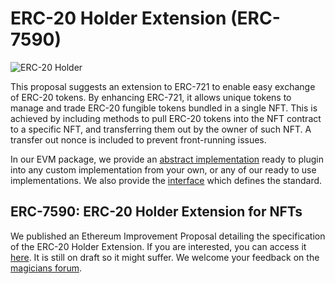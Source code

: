 
# ERC-20 Holder Extension (ERC-7590)

<Image src="/images/modules/7-ERC20Holder.png" alt="ERC-20 Holder" width={500} height={500} />

This proposal suggests an extension to ERC-721 to enable easy exchange of ERC-20 tokens. By enhancing ERC-721, it allows unique tokens to manage and trade ERC-20 fungible tokens bundled in a single NFT. This is achieved by including methods to pull ERC-20 tokens into the NFT contract to a specific NFT, and transferring them out by the owner of such NFT. A transfer out nonce is included to prevent front-running issues.


In our EVM package, we provide an [abstract implementation](/evm-package/core/modular/tokenAttributes/RMRKTokenAttributesRepository.md) ready to plugin into any  custom implementation from your own, or any of our ready to use implementations. We also provide the [interface](evm-package/core/other/extension/tokenHolder/IERC7590.md) which defines the standard.


## ERC-7590: ERC-20 Holder Extension for NFTs

We published an Ethereum Improvement Proposal detailing the specification of the ERC-20 Holder Extension. If you are interested, you can access it [here](https://eips.ethereum.org/EIPS/eip-7590). It is still on draft so it might suffer. We welcome your feedback on the [magicians forum](https://ethereum-magicians.org/t/token-holder-extension-for-nfts/16260).
